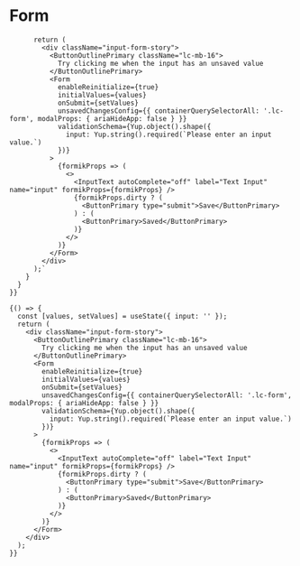 
<Meta title="Form" component={Form} />

# Form

<Canvas>
  <Story
    name="Form"
    parameters={{
      docs: {
        source: {
          code: dedent`
          const [values, setValues] = useState({ input: '' });

          return (
            <div className="input-form-story">
              <ButtonOutlinePrimary className="lc-mb-16">
                Try clicking me when the input has an unsaved value
              </ButtonOutlinePrimary>
              <Form
                enableReinitialize={true}
                initialValues={values}
                onSubmit={setValues}
                unsavedChangesConfig={{ containerQuerySelectorAll: '.lc-form', modalProps: { ariaHideApp: false } }}
                validationSchema={Yup.object().shape({
                  input: Yup.string().required(`Please enter an input value.`)
                })}
              >
                {formikProps => (
                  <>
                    <InputText autoComplete="off" label="Text Input" name="input" formikProps={formikProps} />
                    {formikProps.dirty ? (
                      <ButtonPrimary type="submit">Save</ButtonPrimary>
                    ) : (
                      <ButtonPrimary>Saved</ButtonPrimary>
                    )}
                  </>
                )}
              </Form>
            </div>
          );`
        }
      }
    }}

>

    {() => {
      const [values, setValues] = useState({ input: '' });
      return (
        <div className="input-form-story">
          <ButtonOutlinePrimary className="lc-mb-16">
            Try clicking me when the input has an unsaved value
          </ButtonOutlinePrimary>
          <Form
            enableReinitialize={true}
            initialValues={values}
            onSubmit={setValues}
            unsavedChangesConfig={{ containerQuerySelectorAll: '.lc-form', modalProps: { ariaHideApp: false } }}
            validationSchema={Yup.object().shape({
              input: Yup.string().required(`Please enter an input value.`)
            })}
          >
            {formikProps => (
              <>
                <InputText autoComplete="off" label="Text Input" name="input" formikProps={formikProps} />
                {formikProps.dirty ? (
                  <ButtonPrimary type="submit">Save</ButtonPrimary>
                ) : (
                  <ButtonPrimary>Saved</ButtonPrimary>
                )}
              </>
            )}
          </Form>
        </div>
      );
    }}

  </Story>
  <ArgsTable of={Form} />
</Canvas>
